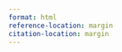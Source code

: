 ```yaml
---
format: html
reference-location: margin
citation-location: margin
---
```



```{=html}
    <script src="src/awash-functions.js"></script>
```


